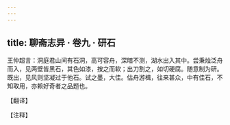 ```yaml
---
---
---
```

title: 聊斋志异 · 卷九 · 研石
---

王仲超言：洞庭君山间有石洞，高可容舟，深暗不测，湖水出入其中。尝秉烛泛舟而入，见两壁皆黑石，其色如漆，按之而软；出刀割之，如切硬腐。随意制为研。既出，见风则坚凝过于他石。试之墨，大佳。估舟游楫，往来甚众，中有佳石，不知取用，亦赖好奇者之品题也。

【翻译】

【注释】

